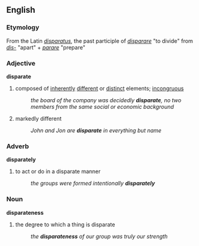 == English ==
=== Etymology ===
From the Latin ''[[disparatus]]'', the past participle of ''[[disparare]]'' "to divide" from ''[[dis-]]'' "apart" + ''[[parare]]'' "prepare"

=== Adjective ===
'''disparate'''
# composed of [[inherent]]ly [[different]] or [[distinct]] elements; [[incongruous]]
#: ''the board of the company was decidedly '''disparate''', no two members from the same social or economic background''
# markedly different
#: ''John and Jon are '''disparate''' in everything but name''

=== Adverb ===
'''disparately'''
# to act or do in a disparate manner
#: ''the groups were formed intentionally '''disparately'''''

=== Noun ===
'''disparateness'''
# the degree to which a thing is disparate
#: ''the '''disparateness''' of our group was truly our strength''